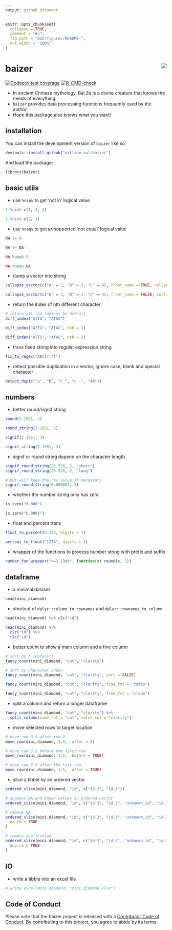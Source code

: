 ```yaml
---
output: github_document
---
```


<!-- README.md is generated from README.Rmd. Please edit that file -->

```r
knitr::opts_chunk$set(
  collapse = TRUE,
  comment = "#>",
  fig.path = "man/figures/README-",
  out.width = "100%"
)
```

# baizer <img src="man/figures/logo.png" align="right" />

<!-- badges: start -->
[![Codecov test coverage](https://codecov.io/gh/william-swl/baizer/branch/master/graph/badge.svg)](https://app.codecov.io/gh/william-swl/baizer?branch=master)
[![R-CMD-check](https://github.com/william-swl/baizer/actions/workflows/R-CMD-check.yaml/badge.svg)](https://github.com/william-swl/baizer/actions/workflows/R-CMD-check.yaml)
<!-- badges: end -->

- In ancient Chinese mythology, Bai Ze is a divine creature that knows the needs of everything.
- `baizer` provides data processing functions frequently used by the author.
- Hope this package also knows what you want!

## installation

You can install the development version of `baizer` like so:

``` r
devtools::install_github("william-swl/baizer")
```
And load the package:
```r
library(baizer)
```

## basic utils
- use `%nin%` to get 'not in' logical value
```r
1 %nin% c(1, 2, 3)

1 %nin% c(2, 3)
```

- use `%neq%` to get `NA` supported 'not equal' logical value
```r
NA != 0

NA != NA

NA %neq% 0

NA %neq% NA
```

- dump a vector into string
```r
collapse_vector(c("A" = 2, "B" = 3, "C" = 4), front_name = TRUE, collapse = ";")

collapse_vector(c("A" = 2, "B" = 3, "C" = 4), front_name = FALSE, collapse = ",")
```

- return the index of nth different character
```r
# return all the indices by default
diff_index("ATTG", "ATAC")

diff_index("ATTG", "ATAC", nth = 1)

diff_index("ATTG", "ATAC", nth = 2)
```

- trans fixed string into regular expression string
```r
fix_to_regex("ABC|?(*)")
```

- detect possible duplication in a vector, ignore case, blank and special character
```r
detect_dup(c("a", "B", "C_", "c -", "#A"))
```

## numbers

- better round/signif string
```r
round(2.1951, 2)

round_string(2.1951, 2)

signif(2.1951, 3)

signif_string(2.1951, 3)
```

- signif or round string depend on the character length
```r
signif_round_string(20.526, 2, "short")
signif_round_string(20.526, 2, "long")

# but will keep the raw value if necessary
signif_round_string(0.000002, 3)
```

- whether the number string only has zero
```r
is.zero("0.000")

is.zero("0.0001")
```


- float and percent trans
```r
float_to_percent(0.123, digits = 1)

percent_to_float("123%", digits = 3)
```

- wrapper of the functions to process number string with prefix and suffix
```r
number_fun_wrapper(">=2.134%", function(x) round(x, 2))
```

## dataframe
- a minimal dataset
```r
head(mini_diamond)
```

- shortcut of `dplyr::column_to_rownames` and `dplyr::rownames_to_column`
```r
head(mini_diamond) %>% c2r("id")

head(mini_diamond) %>%
  c2r("id") %>%
  r2c("id")
```

- better count to show a main column and a fine column
```r

# sort by n (default)
fancy_count(mini_diamond, "cut", "clarity")

# sort by character order
fancy_count(mini_diamond, "cut", "clarity", sort = FALSE)

fancy_count(mini_diamond, "cut", "clarity", fine_fmt = "ratio")

fancy_count(mini_diamond, "cut", "clarity", fine_fmt = "clean")
```

- split a column and return a longer dataframe
```r
fancy_count(mini_diamond, "cut", "clarity") %>%
  split_column(name_col = "cut", value_col = "clarity")
```

- move selected rows to target location
```r
# move row 3-5 after row 8
move_row(mini_diamond, 3:5, .after = 8)

# move row 3-5 before the first row
move_row(mini_diamond, 3:5, .before = TRUE)

# move row 3-5 after the last row
move_row(mini_diamond, 3:5, .after = TRUE)
```


- slice a tibble by an ordered vector
```r
ordered_slice(mini_diamond, "id", c("id-3", "id-2"))

# support NA and known values in ordered vector
ordered_slice(mini_diamond, "id", c("id-3", "id-2", "unknown_id", "id-3", NA))

# remove NA
ordered_slice(mini_diamond, "id", c("id-3", "id-2", "unknown_id", "id-3", NA),
  na.rm = TRUE
)

# remove duplication
ordered_slice(mini_diamond, "id", c("id-3", "id-2", "unknown_id", "id-3", NA),
  dup.rm = TRUE
)
```


## IO
- write a tibble into an excel file
```r
# write_excel(mini_diamond, "mini_diamond.xlsx")
```

## Code of Conduct
Please note that the baizer project is released with a [Contributor Code of Conduct](https://contributor-covenant.org/version/2/1/CODE_OF_CONDUCT.html). 
By contributing to this project, you agree to abide by its terms.
